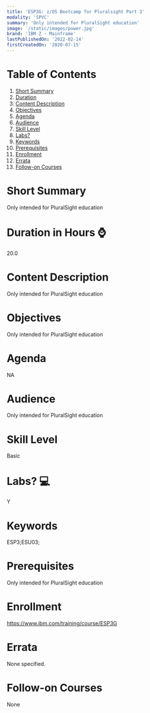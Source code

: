 ```yaml
---
title: 'ESP3G: z/OS Bootcamp for Pluralsight Part 3'
modality: 'SPVC'
summary: 'Only intended for PluralSight education'
image: '/static/images/power.jpg'
brand: 'IBM Z - Mainframe'
lastPublishedOn: '2022-02-14'
firstCreatedOn: '2020-07-15'
---
```

# Table of Contents
1.  [Short Summary](#short-summary)
2.  [Duration](#duration-in-hours-)
3.  [Content Description](#content-description)
4.  [Objectives](#objectives)
5.  [Agenda](#agenda)
6.  [Audience](#audience)
7.  [Skill Level](#skill-level)
8.  [Labs?](#labs-)
9.  [Keywords](#keywords)
10. [Prerequisites](#prerequisites)
11. [Enrollment](#enrollment)
12. [Errata](#errata)
13. [Follow-on Courses](#follow-on-courses)

# Short Summary
Only intended for PluralSight education

# Duration in Hours ⌚
20.0

# Content Description
Only intended for PluralSight education



# Objectives
Only intended for PluralSight education



# Agenda
NA



# Audience
Only intended for PluralSight education



# Skill Level
Basic               

# Labs? 💻
Y

# Keywords
ESP3;ESU03;

# Prerequisites
Only intended for PluralSight education



# Enrollment
https://www.ibm.com/training/course/ESP3G

# Errata
None specified.

# Follow-on Courses
None

